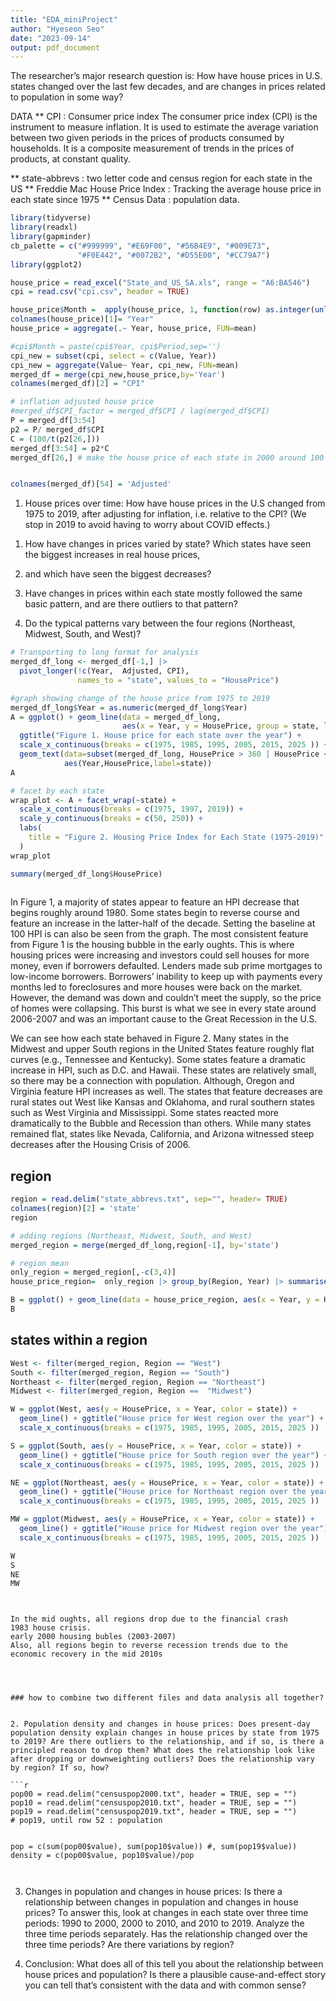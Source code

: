 ---
title: "EDA_miniProject"
author: "Hyeseon Seo"
date: "2023-09-14"
output: pdf_document
---

The researcher’s major research question is: How have house prices in U.S. states changed over the last few decades, and are changes in prices related to population in some way?  

DATA
** CPI : Consumer price index
  The consumer price index (CPI) is the instrument to measure inflation. It is used to estimate the average variation between two given periods in the prices of products consumed by households. It is a composite measurement of trends in the prices of products, at constant quality. 

** state-abbrevs : two letter code and census region for each state in the US
** Freddie Mac House Price Index : Tracking the average house price in each state since 1975
** Census Data : population data.


```{r}
library(tidyverse)
library(readxl) 
library(gapminder)
cb_palette = c("#999999", "#E69F00", "#56B4E9", "#009E73",
               "#F0E442", "#0072B2", "#D55E00", "#CC79A7")
library(ggplot2)

house_price = read_excel("State_and_US_SA.xls", range = "A6:BA546")
cpi = read.csv("cpi.csv", header = TRUE)

house_price$Month =  apply(house_price, 1, function(row) as.integer(unlist(strsplit(row["Month"], "M"))[1]))
colnames(house_price)[1]= "Year"
house_price = aggregate(.~ Year, house_price, FUN=mean)

#cpi$Month = paste(cpi$Year, cpi$Period,sep='')
cpi_new = subset(cpi, select = c(Value, Year))
cpi_new = aggregate(Value~ Year, cpi_new, FUN=mean)
merged_df = merge(cpi_new,house_price,by='Year')
colnames(merged_df)[2] = "CPI"

# inflation adjusted house price
#merged_df$CPI_factor = merged_df$CPI / lag(merged_df$CPI)
P = merged_df[3:54] 
p2 = P/ merged_df$CPI 
C = (100/t(p2[26,]))
merged_df[3:54] = p2*C
merged_df[26,] # make the house price of each state in 2000 around 100


colnames(merged_df)[54] = 'Adjusted'

```




1. House prices over time: How have house prices in the U.S changed from 1975 to 2019, after adjusting for inflation, i.e. relative to the CPI? (We stop in 2019 to avoid having to worry about COVID effects.) 
1) How have changes in prices varied by state? 
Which states have seen the biggest increases in real house prices, 
2) and which have seen the biggest decreases? 

3) Have changes in prices within each state mostly followed the same basic pattern, 
and are there outliers to that pattern? 

4) Do the typical patterns vary between the four regions (Northeast, Midwest, South, and West)?
```{r}

# Transporting to long format for analysis
merged_df_long <- merged_df[-1,] |> 
  pivot_longer(!c(Year,  Adjusted, CPI), 
               names_to = "state", values_to = "HousePrice")

#graph showing change of the house price from 1975 to 2019
merged_df_long$Year = as.numeric(merged_df_long$Year)
A = ggplot() + geom_line(data = merged_df_long, 
                         aes(x = Year, y = HousePrice, group = state, labels(state)), alpha = 0.25)+ geom_point() +
  ggtitle("Figure 1. House price for each state over the year") + 
  scale_x_continuous(breaks = c(1975, 1985, 1995, 2005, 2015, 2025 )) +
  geom_text(data=subset(merged_df_long, HousePrice > 360 | HousePrice < 17),
            aes(Year,HousePrice,label=state))
A

# facet by each state
wrap_plot <- A + facet_wrap(~state) +
  scale_x_continuous(breaks = c(1975, 1997, 2019)) +
  scale_y_continuous(breaks = c(50, 250)) +
  labs(
    title = "Figure 2. Housing Price Index for Each State (1975-2019)"
  )
wrap_plot

summary(merged_df_long$HousePrice)
 
```

In Figure 1, a majority of states appear to feature an HPI decrease that begins roughly around 1980. Some states begin to reverse course and feature an increase in the latter-half of the decade. Setting the baseline at 100 HPI is can also be seen from the graph. The most consistent feature from Figure 1 is the housing bubble in the early oughts. This is where housing prices were increasing and investors could sell houses for more money, even if borrowers defaulted. Lenders made sub prime mortgages to low-income borrowers. Borrowers' inability to keep up with payments every months led to foreclosures and more houses were back on the market. However, the demand was down and couldn't meet the supply, so the price of homes were collapsing. This burst is what we see in every state around 2006-2007 and was an important cause to the Great Recession in the U.S. 

We can see how each state behaved in Figure 2. Many states in the Midwest and upper South regions in the United States feature roughly flat curves (e.g., Tennessee and Kentucky). Some states feature a dramatic increase in HPI, such as D.C. and Hawaii. These states are relatively small, so there may be a connection with population. Although, Oregon and Virginia feature HPI increases as well. The states that feature decreases are rural states out West like Kansas and Oklahoma, and rural southern states such as West Virginia and Mississippi. Some states reacted more dramatically to the Bubble and Recession than others. While many states remained flat, states like Nevada, California, and Arizona witnessed steep decreases after the Housing Crisis of 2006. 

## region
```{r}


region = read.delim("state_abbrevs.txt", sep="", header= TRUE)
colnames(region)[2] = 'state' 
region

# adding regions (Northeast, Midwest, South, and West)
merged_region = merge(merged_df_long,region[-1], by='state')

# region mean
only_region = merged_region[,-c(3,4)]
house_price_region=  only_region |> group_by(Region, Year) |> summarise(HousePrice = mean(HousePrice)) 

B = ggplot() + geom_line(data = house_price_region, aes(x = Year, y = HousePrice, group = Region, color = Region), alpha = 1)+ ggtitle("House price for each region over the year") + scale_x_continuous(breaks = c(1975, 1985, 1995, 2005, 2015, 2025 )) 
B
```

## states within a region
```{r}
West <- filter(merged_region, Region == "West")
South <- filter(merged_region, Region == "South")
Northeast <- filter(merged_region, Region == "Northeast")
Midwest <- filter(merged_region, Region ==  "Midwest")

W = ggplot(West, aes(y = HousePrice, x = Year, color = state)) +
  geom_line() + ggtitle("House price for West region over the year") + 
  scale_x_continuous(breaks = c(1975, 1985, 1995, 2005, 2015, 2025 )) 

S = ggplot(South, aes(y = HousePrice, x = Year, color = state)) +
  geom_line() + ggtitle("House price for South region over the year") + 
  scale_x_continuous(breaks = c(1975, 1985, 1995, 2005, 2015, 2025 ))

NE = ggplot(Northeast, aes(y = HousePrice, x = Year, color = state)) +
  geom_line() + ggtitle("House price for Northeast region over the year") + 
  scale_x_continuous(breaks = c(1975, 1985, 1995, 2005, 2015, 2025 ))

MW = ggplot(Midwest, aes(y = HousePrice, x = Year, color = state)) +
  geom_line() + ggtitle("House price for Midwest region over the year") + 
  scale_x_continuous(breaks = c(1975, 1985, 1995, 2005, 2015, 2025 ))

W
S
NE
MW

```



```


In the mid oughts, all regions drop due to the financial crash
1983 house crisis.
early 2000 housing bubles (2003-2007)
Also, all regions begin to reverse recession trends due to the economic recovery in the mid 2010s




### how to combine two different files and data analysis all together?


2. Population density and changes in house prices: Does present-day population density explain changes in house prices by state from 1975 to 2019? Are there outliers to the relationship, and if so, is there a principled reason to drop them? What does the relationship look like after dropping or downweighting outliers? Does the relationship vary by region? If so, how?

```{r}

pop00 = read.delim("censuspop2000.txt", header = TRUE, sep = "")
pop10 = read.delim("censuspop2010.txt", header = TRUE, sep = "")
pop19 = read.delim("censuspop2019.txt", header = TRUE, sep = "") 
# pop19, until row 52 : population


pop = c(sum(pop00$value), sum(pop10$value)) #, sum(pop19$value))
density = c(pop00$value, pop10$value)/pop



```





3. Changes in population and changes in house prices: Is there a relationship between changes in population and changes in house prices? To answer this, look at changes in each state over three time periods: 1990 to 2000, 2000 to 2010, and 2010 to 2019. Analyze the three time periods separately. Has the relationship changed over the three time periods? Are there variations by region?






4. Conclusion: What does all of this tell you about the relationship between house prices and population? Is there a plausible cause-and-effect story you can tell that’s consistent with the data and with common sense?





